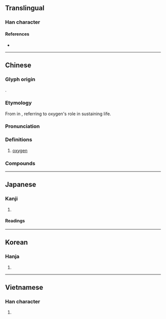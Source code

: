 {{also|氱}}
{{character info}}
==Translingual==

===Han character===
{{Han char|rn=84|rad=气|as=06|sn=10|four=80517|canj=ONTQ|ids=⿹气羊}}

====References====
* {{Han ref|kx=0599.151|dkj=17064|hdz=32011.130|uh=6C27|ud=27687|bh=AEF1|bd=44785}}

----

==Chinese==
{{zh-forms}}
{{elements|zh|O|氮|N|氟|F}}
{{zh-wp}}

===Glyph origin===
{{Han etym}}
{{Han compound|气|養|ls=psc|ls2=ic|c1=s|c2=p|t1=gas|t2=to nourish|abb2=y|no_och2=y}}.

===Etymology===
From {{zh-l|養|to nourish}} in {{zh-l|養氣}} {{defdate|19th c.}}, referring to oxygen's role in sustaining life.

===Pronunciation===
{{zh-pron
|m=yǎng
|c=joeng5
|h=pfs=yông
|md=iōng
|mn=qz,tw,xm:ióng/zz:iáng
|mn-t=iang2
|w=3hhian
|mc=
|oc=
|ma=Zh-yǎng.oga
|cat=n
}}

===Definitions===
{{zh-hanzi}}

# [[oxygen]]

===Compounds===
{{zh-der|氧化|氧化劑|氧化物|氧化焰|氧氣|一氧化物|一氧化碳|二氧化硫|二氧化碳|二氧化鈦|二氧化錳|厭氧菌|復氧能力|抗氧化劑|有氧呼吸|有氧舞蹈|有氧運動|有氧飲料|氧債|氧割|氧化作用|氧化鈉|氧化鈣|氧化鉛|氧化銅|氧化鋁|氧化鐵|氧吧|氧氣筒|氧氣管|氧氣罩|氫氧化物|氫氧焰|液態氧|溶氧量|無氧|缺氧症|脫氧|臭氧|臭氧層|雙氧水}}

{{zh-cat|Chemical elements}}

----

==Japanese==

===Kanji===
{{ja-kanji|grade=|rs=气06}}

# {{synonym of|ja|酸素|tr=sanso||[[oxygen]]}}

====Readings====
{{ja-readings
|kanyoon=よう<やう
}}

----

==Korean==

===Hanja===
{{ko-hanja|hangeul=양|eumhun=}}

# {{rfdef|ko|sort=气06}}

----

==Vietnamese==

===Han character===
{{vi-hantu|[[dưỡng]]|rs=气06}}

# {{rfdef|vi|sort=气06}}